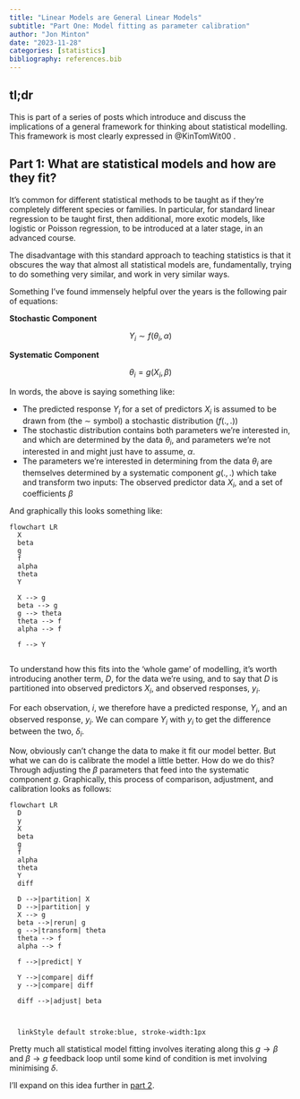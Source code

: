 ```yaml
---
title: "Linear Models are General Linear Models"
subtitle: "Part One: Model fitting as parameter calibration"
author: "Jon Minton"
date: "2023-11-28"
categories: [statistics]
bibliography: references.bib
---
```


## tl;dr

This is part of a series of posts which introduce and discuss the implications of a general framework for thinking about statistical modelling. This framework is most clearly expressed in @KinTomWit00 .

## Part 1: What are statistical models and how are they fit?

It's common for different statistical methods to be taught as if they're completely different species or families. In particular, for standard linear regression to be taught first, then additional, more exotic models, like logistic or Poisson regression, to be introduced at a later stage, in an advanced course.

The disadvantage with this standard approach to teaching statistics is that it obscures the way that almost all statistical models are, fundamentally, trying to do something very similar, and work in very similar ways.

Something I've found immensely helpful over the years is the following pair of equations:

**Stochastic Component**

$$
Y_i \sim f(\theta_i, \alpha)
$$

**Systematic Component**

$$
\theta_i = g(X_i, \beta)
$$

In words, the above is saying something like:

-   The predicted response $Y_i$ for a set of predictors $X_i$ is assumed to be drawn from (the $\sim$ symbol) a stochastic distribution ($f(.,.)$)
-   The stochastic distribution contains both parameters we're interested in, and which are determined by the data $\theta_i$, and parameters we're not interested in and might just have to assume, $\alpha$.
-   The parameters we're interested in determining from the data $\theta_i$ are themselves determined by a systematic component $g(.,.)$ which take and transform two inputs: The observed predictor data $X_i$, and a set of coefficients $\beta$

And graphically this looks something like:

```mermaid
flowchart LR
  X
  beta
  g
  f
  alpha
  theta
  Y
  
  X --> g
  beta --> g
  g --> theta
  theta --> f
  alpha --> f
  
  f --> Y


```

To understand how this fits into the 'whole game' of modelling, it's worth introducing another term, $D$, for the data we're using, and to say that $D$ is partitioned into observed predictors $X_i$, and observed responses, $y_i$.

For each observation, $i$, we therefore have a predicted response, $Y_i$, and an observed response, $y_i$. We can compare $Y_i$ with $y_i$ to get the difference between the two, $\delta_i$.

Now, obviously can't change the data to make it fit our model better. But what we can do is calibrate the model a little better. How do we do this? Through adjusting the $\beta$ parameters that feed into the systematic component $g$. Graphically, this process of comparison, adjustment, and calibration looks as follows:

```mermaid
flowchart LR
  D
  y
  X
  beta
  g
  f
  alpha
  theta
  Y
  diff
  
  D -->|partition| X
  D -->|partition| y
  X --> g
  beta -->|rerun| g
  g -->|transform| theta
  theta --> f
  alpha --> f
  
  f -->|predict| Y
  
  Y -->|compare| diff
  y -->|compare| diff
  
  diff -->|adjust| beta
  
  
  
  linkStyle default stroke:blue, stroke-width:1px

```

Pretty much all statistical model fitting involves iterating along this $g \to \beta$ and $\beta \to g$ feedback loop until some kind of condition is met involving minimising $\delta$.

I'll expand on this idea further in [part 2](../lms-are-glms-part-02).
